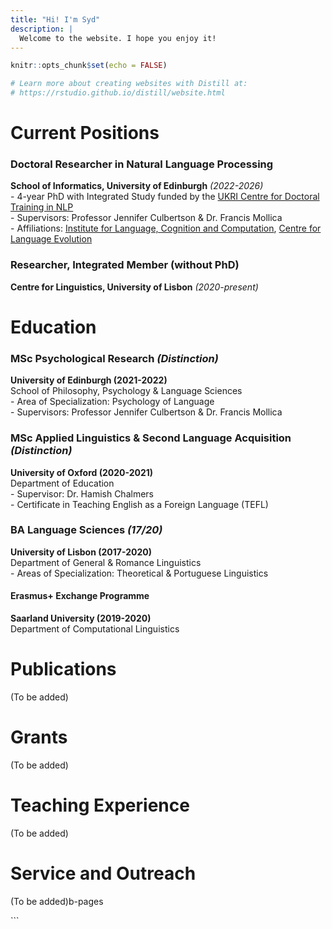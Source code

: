 ```yaml
---
title: "Hi! I'm Syd"
description: |
  Welcome to the website. I hope you enjoy it!
---
```


```r
knitr::opts_chunk$set(echo = FALSE)

# Learn more about creating websites with Distill at:
# https://rstudio.github.io/distill/website.html

```


# Current Positions

### Doctoral Researcher in Natural Language Processing  
**School of Informatics, University of Edinburgh** *(2022-2026)*  
- 4-year PhD with Integrated Study funded by the [UKRI Centre for Doctoral Training in NLP](https://web.inf.ed.ac.uk/cdt/natural-language-processing/people/cdt-nlp-student-cohorts/cohort-2022)  
- Supervisors: Professor Jennifer Culbertson & Dr. Francis Mollica  
- Affiliations: [Institute for Language, Cognition and Computation](https://web.inf.ed.ac.uk/ilcc), [Centre for Language Evolution](https://cle.ppls.ed.ac.uk/index.php/who-works-here/)  

### Researcher, Integrated Member (without PhD)  
**Centre for Linguistics, University of Lisbon** *(2020-present)*  

# Education

### MSc Psychological Research *(Distinction)*  
**University of Edinburgh (2021-2022)**  
School of Philosophy, Psychology & Language Sciences  
- Area of Specialization: Psychology of Language  
- Supervisors: Professor Jennifer Culbertson & Dr. Francis Mollica  

### MSc Applied Linguistics & Second Language Acquisition *(Distinction)*  
**University of Oxford (2020-2021)**  
Department of Education  
- Supervisor: Dr. Hamish Chalmers  
- Certificate in Teaching English as a Foreign Language (TEFL)  

### BA Language Sciences *(17/20)*  
**University of Lisbon (2017-2020)**  
Department of General & Romance Linguistics  
- Areas of Specialization: Theoretical & Portuguese Linguistics  

#### Erasmus+ Exchange Programme  
**Saarland University (2019-2020)**  
Department of Computational Linguistics  

# Publications

(To be added)

# Grants

(To be added)

# Teaching Experience

(To be added)

# Service and Outreach

(To be added)b-pages

```

